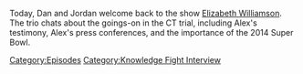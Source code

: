 {{DEFAULTSORT:
    #_EPISODE_0728:Elizabeth Williamson Returns Once More
}}{{Episode
    | title           = Elizabeth Williamson Returns Once More
    | caption         = Listen to this episode on [https://knowledgefight.libsyn.com/728-elizabeth-williamson-returns-once-more Libsyn] [https://open.spotify.com/episode/7ylWw4O9SB0FDAPZ9GMt9m Spotify], Read the [[Transcript/728: Elizabeth Williamson Returns Once More|Unofficial Transcript]]
    | episodeNumber   = 728
    | length          = 00:59:42
    | airDate         = September 23, 2022
    | episodeType     = [[:Category:Knowledge Fight Interview|Knowledge Fight Interview]]
    | appearance      = [[Elizabeth Williamson]], [[Matthew Mills]]
    | previousEpisode = [[727: Chatting with Sebastian Murdock]]
    | nextEpisode     = [[729: September 24, 2022]]
}}

{{Stub}}

Today, Dan and Jordan welcome back to the show [[Elizabeth Williamson]].  The trio chats about the goings-on in the CT trial, including Alex's testimony, Alex's press conferences, and the importance of the 2014 Super Bowl.

[[Category:Episodes]]
[[Category:Knowledge Fight Interview]]
